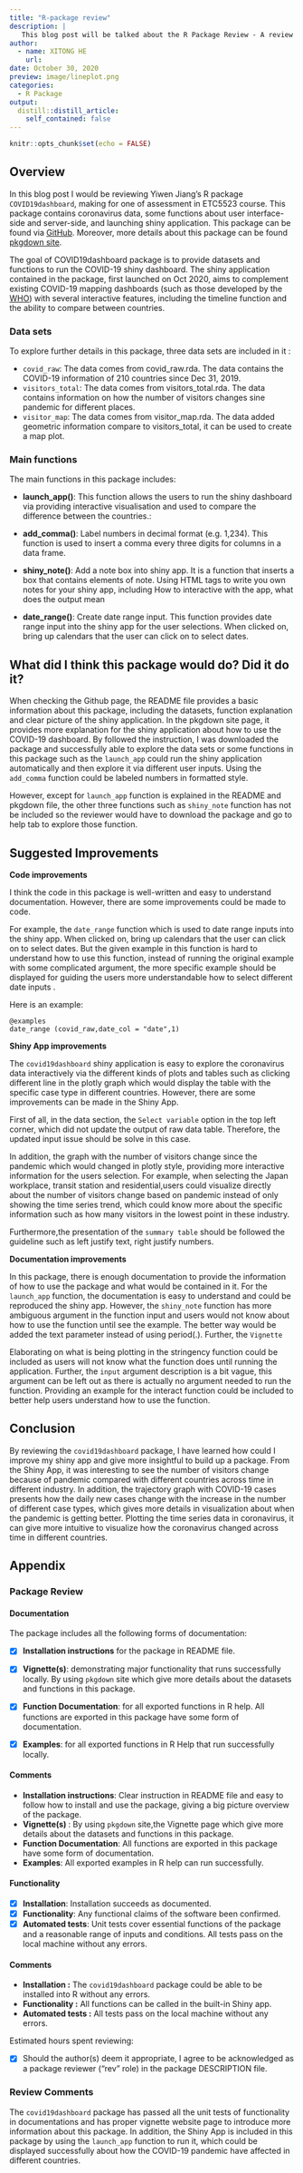 ```yaml
---
title: "R-package review"
description: |
   This blog post will be talked about the R Package Review - A review of R package 'COVID19dashboard'
author:
  - name: XITONG HE
    url: 
date: October 30, 2020
preview: image/lineplot.png
categories: 
  - R Package
output:
  distill::distill_article:
    self_contained: false
---
```


```r
knitr::opts_chunk$set(echo = FALSE)
```


## Overview

In this blog post I would be reviewing Yiwen Jiang's R package `COVID19dashboard`, making for one of assessment in ETC5523 course. This package contains coronavirus data, some functions about user interface-side and server-side, and launching shiny application. This package can be found via [GitHub](https://github.com/etc5523-2020/r-package-assessment-YIWEN-JIANG-github).
Moreover, more details about this package can be found [pkgdown site](https://etc5523-2020.github.io/r-package-assessment-YIWEN-JIANG-github/). 


The goal of COVID19dashboard package is to provide datasets and functions to run the COVID-19 shiny dashboard. The shiny application contained in the package, first launched on Oct 2020, aims to complement existing COVID-19 mapping dashboards (such as those developed by the [WHO](https://covid19.who.int/)) with several interactive features, including the timeline function and the ability to compare between countries.

### Data sets

To explore further details in this package, three data sets are included in it :

- `covid_raw`: The data comes from covid_raw.rda. The data contains the COVID-19 information of 210 countries since Dec 31, 2019.
- `visitors_total`: The data comes from visitors_total.rda. The data contains information on how the number of visitors changes sine pandemic for different places.
- `visitor_map`: The data comes from visitor_map.rda. The data added geometric information compare to visitors_total, it can be used to create a map plot.

### Main functions

The main functions in this package includes:

- **launch_app()**: This function allows the users to run the shiny dashboard via providing interactive visualisation and used to compare the difference between the countries.: 

- **add_comma()**: Label numbers in decimal format (e.g. 1,234). This function is used to insert a comma every three digits for columns in a data frame.

- **shiny_note()**: Add a note box into shiny app. It is a function that inserts a box that contains elements of note.  Using HTML tags to write you own notes for your shiny app, including How to interactive with the app, what does the output mean

- **date_range()**: Create date range input. This function provides date range input into the shiny app for the user selections. When clicked on, bring up calendars that the user can click on to select dates.
  
## What did I think this package would do? Did it do it?

When checking the Github page, the README file provides a basic information about this package, including the datasets, function explanation and clear picture of the shiny application. In the pkgdown site page, it provides more explanation for the shiny application about how to use the COVID-19 dashboard. By followed the instruction, I was downloaded the package and successfully able to explore the data sets or some functions in this package such as the `launch_app` could run the shiny application automatically and then explore it via different user inputs. Using the `add_comma` function could be labeled numbers in formatted style.

However, except for `launch_app` function is explained in the README and pkgdown file, the other three functions such as `shiny_note` function has not be included so the reviewer would have to download the package and go to help tab to explore those function.

## **Suggested Improvements**

**Code improvements**

I think the code in this package is well-written and easy to understand documentation. However, there are some improvements could be made to code. 
  
For example, the `date_range` function which is used to date range inputs into the shiny app. When clicked on, bring up calendars that the user can click on to select dates. But the given example in this function is hard to understand how to use this function, instead of running the original example with some complicated argument, the more specific example should be displayed for guiding the users more understandable how to select different date inputs . 

Here is an example: 
```
@examples
date_range (covid_raw,date_col = "date",1)
```

**Shiny App improvements**

The `covid19dashboard` shiny application is easy to explore the coronavirus data interactively via the different kinds of plots and tables such as clicking different line in the plotly graph which would display the table with the specific case type in different countries. However, there are some improvements can be made in the Shiny App.

First of all, in the data section, the `Select variable` option in the top left corner, which did not update the output of raw data table. Therefore, the updated input issue should be solve in this case.

In addition, the graph with the number of visitors change since the pandemic which would changed in plotly style, providing more interactive information for the users selection. For example, when selecting the Japan workplace, transit station and residential,users could visualize directly about the number of visitors change based on pandemic instead of only showing the time series trend, which could know more about the specific information such as how many visitors in the lowest point in these industry.

Furthermore,the presentation of the `summary table` should be followed the guideline such as left justify text, right justify numbers. 
    

**Documentation improvements**

In this package, there is enough documentation to provide the information of how to use the package and what would be contained in it. For the `launch_app` function, the documentation is easy to understand and could be reproduced the shiny app. However, the `shiny_note` function has more ambiguous argument in the function input and users would not know about how to use the function until see the example. The better way would be added the text parameter instead of using period(.). Further, the `Vignette`

 Elaborating on what is being plotting in the stringency function could be included as users will not know what the function does until running the application. Further, the `input` argument description is a bit vague, this argument can be left out as there is actually no argument needed to run the function. Providing an example for the interact function could be included to better help users understand how to use the function.    

## **Conclusion**

By reviewing the `covid19dashboard` package, I have learned how could I improve my shiny app and give more insightful to build up a package. From the Shiny App, it was interesting to see the number of visitors change because of pandemic compared with different countries across time in different industry. In addition, the trajectory graph with COVID-19 cases presents how the daily new cases change with the increase in the number of different case types, which gives more details in visualization about when the pandemic is getting better. Plotting the time series data in coronavirus, it can give more intuitive to visualize how the coronavirus changed across time in different countries.


## **Appendix**

### Package Review


#### Documentation

The package includes all the following forms of documentation:  

- [x] **Installation instructions** for the package in README file.

- [x] **Vignette(s)**: demonstrating major functionality that runs successfully locally. By using `pkgdown` site which give more details about the datasets and functions in this package.

- [x] **Function Documentation**: for all exported functions in R help. All functions are exported in this package have some form of documentation.

- [x] **Examples**: for all exported functions in R Help that run successfully locally.

#### Comments

- **Installation instructions**: Clear instruction in README file and easy to follow how to install and use the package, giving a big picture overview of the package.
- **Vignette(s) **: By using `pkgdown` site,the Vignette page  which give more details about the datasets and functions in this package. 
- **Function Documentation**: All functions are exported in this package have some form of documentation.
- **Examples**: All exported examples in R help can run successfully.  

#### Functionality

- [x] **Installation**: Installation succeeds as documented. 
- [x] **Functionality**: Any functional claims of the software been confirmed.   
- [x] **Automated tests**: Unit tests cover essential functions of the package and a reasonable range of inputs and conditions. All tests pass on the local machine without any errors.


#### Comments

- **Installation :** The `covid19dashboard` package could be able to be installed into R without any errors.  
- **Functionality :** All functions can be called in the built-in Shiny app.  
- **Automated tests :** All tests pass on the local machine without any errors.

Estimated hours spent reviewing:

- [x] Should the author(s) deem it appropriate, I agree to be acknowledged as a package reviewer ("rev" role) in the package DESCRIPTION file.

### Review Comments

The `covid19dashboard` package has passed all the unit tests of functionality in documentations and has proper vignette website page to introduce more information about this package. In addition, the Shiny App is included in this package by using the `launch_app` function to run it, which could be displayed successfully about how the COVID-19 pandemic have affected in different countries.







